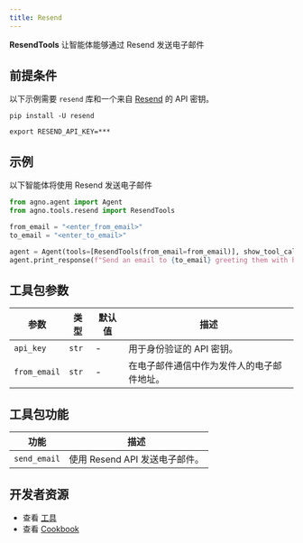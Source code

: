```yaml
---
title: Resend
---
```

**ResendTools** 让智能体能够通过 Resend 发送电子邮件

## 前提条件

以下示例需要 `resend` 库和一个来自 [Resend](https://resend.com/) 的 API 密钥。

```shell
pip install -U resend
```

```shell
export RESEND_API_KEY=***
```

## 示例

以下智能体将使用 Resend 发送电子邮件

```python cookbook/tools/resend_tools.py
from agno.agent import Agent
from agno.tools.resend import ResendTools

from_email = "<enter_from_email>"
to_email = "<enter_to_email>"

agent = Agent(tools=[ResendTools(from_email=from_email)], show_tool_calls=True)
agent.print_response(f"Send an email to {to_email} greeting them with hello world")
```

## 工具包参数

| 参数          | 类型   | 默认值  | 描述                                           |
| ------------- | ------ | ------- | ---------------------------------------------- |
| `api_key`    | `str` | -       | 用于身份验证的 API 密钥。                      |
| `from_email` | `str` | -       | 在电子邮件通信中作为发件人的电子邮件地址。     |

## 工具包功能

| 功能          | 描述                             |
| ------------- | -------------------------------- |
| `send_email` | 使用 Resend API 发送电子邮件。   |

## 开发者资源

- 查看 [工具](https://github.com/agno-agi/agno/blob/main/libs/agno/agno/tools/resend.py)
- 查看 [Cookbook](https://github.com/agno-agi/agno/blob/main/cookbook/tools/resend_tools.py)